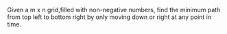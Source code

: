 Given a m x n grid,filled with non-negative numbers, find the minimum path from top left to bottom right by only moving down or right at any point in time.